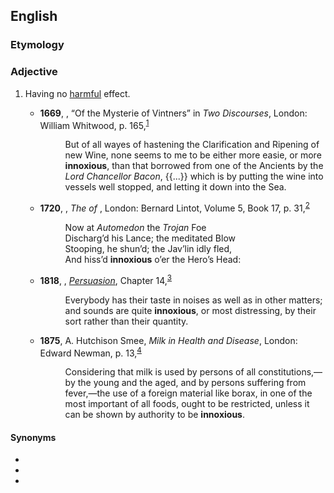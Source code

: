 ==English==

===Etymology===
{{prefix|en|in|noxious}}

===Adjective===
{{head|en|adjective}}

# {{lb|en|archaic}} Having no [[harmful]] effect.
#* '''1669''', {{w|Walter Charleton}}, “Of the Mysterie of Vintners” in ''Two Discourses'', London: William Whitwood, p. 165,<sup>[https://catalog.hathitrust.org/Record/012393162]</sup>
#*: But of all wayes of hastening the Clarification and Ripening of new Wine, none seems to me to be either more easie, or more '''innoxious''', than that borrowed from one of the Ancients by the ''Lord Chancellor Bacon'', {{...}} which is by putting the wine into vessels well stopped, and letting it down into the Sea.
#* '''1720''', {{w|Alexander Pope}}, ''The {{w|Iliad}} of {{w|Homer}}'', London: Bernard Lintot, Volume 5, Book 17, p. 31,<sup>[http://name.umdl.umich.edu/004836009.0001.005]</sup>
#*: Now at ''Automedon'' the ''Trojan'' Foe
#*: Discharg’d his Lance; the meditated Blow
#*: Stooping, he shun’d; the Jav’lin idly fled,
#*: And hiss’d '''innoxious''' o’er the Hero’s Head:
#* '''1818''', {{w|Jane Austen}}, ''[[w:Persuasion (novel)|Persuasion]]'', Chapter 14,<sup>[http://www.gutenberg.org/files/105/105-h/105-h.htm]</sup>
#*: Everybody has their taste in noises as well as in other matters; and sounds are quite '''innoxious''', or most distressing, by their sort rather than their quantity.
#* '''1875''', A. Hutchison Smee, ''Milk in Health and Disease'', London: Edward Newman, p. 13,<sup>[https://archive.org/details/b23984223]</sup>
#*: Considering that milk is used by persons of all constitutions,—by the young and the aged, and by persons suffering from fever,—the use of a foreign material like borax, in one of the most important of all foods, ought to be restricted, unless it can be shown by authority to be '''innoxious'''.

====Synonyms====
* {{l|en|harmless}}
* {{l|en|inoffensive}}
* {{l|en|innocuous}}
